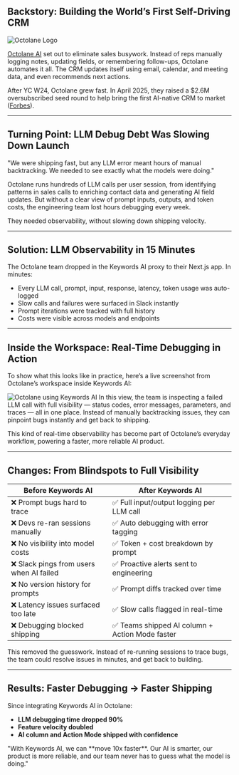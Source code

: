 ## Backstory: Building the World’s First Self-Driving CRM
<img src="https://keywordsai-static.s3.us-east-1.amazonaws.com/landing/customers/octolane/Octolane.jpg" alt="Octolane Logo" />


[Octolane AI](https://www.octolane.com/) set out to eliminate sales busywork. Instead of reps manually logging notes, updating fields, or remembering follow-ups, Octolane automates it all. The CRM updates itself using email, calendar, and meeting data, and even recommends next actions.

After YC W24, Octolane grew fast. In April 2025, they raised a $2.6M oversubscribed seed round to help bring the first AI-native CRM to market ([Forbes](https://www.forbes.com/sites/dariashunina/2025/04/14/yc-backed-octolane-raises-seed-to-build-the-next-ai-salesforce/)).

---

## Turning Point: LLM Debug Debt Was Slowing Down Launch

<QuoteWithHeadshot image="https://keywordsai-static.s3.us-east-1.amazonaws.com/landing/customers/octolane/rafi-headshot.jpg" author="Md Abdul Halim Rafi, CTO, Octolane AI">
"We were shipping fast, but any LLM error meant hours of manual backtracking. We needed to see exactly what the models were doing."
</QuoteWithHeadshot>

Octolane runs hundreds of LLM calls per user session, from identifying patterns in sales calls to enriching contact data and generating AI field updates. But without a clear view of prompt inputs, outputs, and token costs, the engineering team lost hours debugging every week.

They needed observability, without slowing down shipping velocity.

---

## Solution: LLM Observability in 15 Minutes

The Octolane team dropped in the Keywords AI proxy to their Next.js app. In minutes:

- Every LLM call, prompt, input, response, latency, token usage was auto-logged  
- Slow calls and failures were surfaced in Slack instantly  
- Prompt iterations were tracked with full history  
- Costs were visible across models and endpoints

---

## Inside the Workspace: Real-Time Debugging in Action
To show what this looks like in practice, here’s a live screenshot from Octolane’s workspace inside Keywords AI:

<img src="https://keywordsai-static.s3.us-east-1.amazonaws.com/landing/customers/octolane/octolane-usecase.jpg" alt="Octolane using Keywords AI" />
In this view, the team is inspecting a failed LLM call with full visibility — status codes, error messages, parameters, and traces — all in one place. Instead of manually backtracking issues, they can pinpoint bugs instantly and get back to shipping.

This kind of real-time observability has become part of Octolane’s everyday workflow, powering a faster, more reliable AI product.

---

## Changes: From Blindspots to Full Visibility

| Before Keywords AI | After Keywords AI |
|--------------------|------------------|
| ❌ Prompt bugs hard to trace | ✅ Full input/output logging per LLM call |
| ❌ Devs re-ran sessions manually | ✅ Auto debugging with error tagging |
| ❌ No visibility into model costs | ✅ Token + cost breakdown by prompt |
| ❌ Slack pings from users when AI failed | ✅ Proactive alerts sent to engineering |
| ❌ No version history for prompts | ✅ Prompt diffs tracked over time |
| ❌ Latency issues surfaced too late | ✅ Slow calls flagged in real-time |
| ❌ Debugging blocked shipping | ✅ Teams shipped AI column + Action Mode faster |

This removed the guesswork. Instead of re-running sessions to trace bugs, the team could resolve issues in minutes, and get back to building.

---

## Results: Faster Debugging → Faster Shipping

Since integrating Keywords AI in Octolane:

- **LLM debugging time dropped 90%**
- **Feature velocity doubled**
- **AI column and Action Mode shipped with confidence**

<QuoteWithHeadshot image="https://keywordsai-static.s3.us-east-1.amazonaws.com/landing/customers/octolane/one-headshot.jpg" author="One Chowdhury, CEO, Octolane AI">
"With Keywords AI, we can **move 10x faster**. Our AI is smarter, our product is more reliable, and our team never has to guess what the model is doing."
</QuoteWithHeadshot>